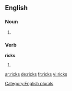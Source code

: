 {{also|Ricks}}
==English==

===Noun===
{{head|en}}

# {{plural of|rick}}

===Verb===
'''ricks'''

# {{en-third-person singular of|rick}}

[[Category:English plurals]]

[[ar:ricks]]
[[de:ricks]]
[[fr:ricks]]
[[vi:ricks]]